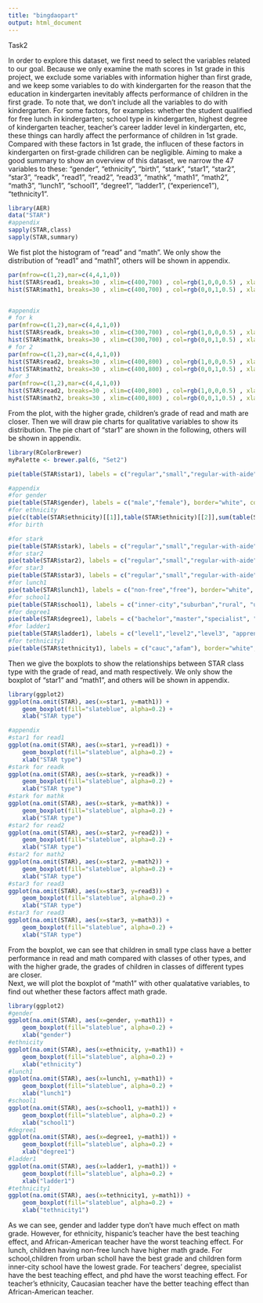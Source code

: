 ---
title: "bingdaopart"
output: html_document
---

Task2

In order to explore this dataset, we first need to select the variables related to our goal. Because we only examine the math scores in 1st grade in this project, we exclude some variables with information higher than first grade, and we keep some variables to do with kindergarten for the reason that the education in kindergarten inevitably affects performance of children in the first grade. To note that, we don't include all the variables to do with kindergarten. For some factors, for examples: whether the student qualified for free lunch in kindergarten; school type in kindergarten, highest degree of kindergarten teacher, teacher's career ladder level in kindergarten, etc, these things can hardly affect the performance of children in 1st grade. Compared with these factors in 1st grade, the influcen of these factors in kindergarten on first-grade chilidren can be negligible. Aiming to make a good summary to show an overview of this dataset, we narrow the 47 variables to these: "gender", "ethnicity", "birth", "stark", "star1", "star2", "star3", "readk", "read1", "read2", "read3", "mathk", "math1", "math2", "math3", "lunch1", "school1", "degree1", "ladder1", ("experience1"), "tethnicity1".  

```{r}
library(AER)
data("STAR")
#appendix
sapply(STAR,class)
sapply(STAR,summary)
```

We fist plot the histogram of "read" and "math". We only show the distribution of "read1" and "math1", others will be shown in appendix.
```{r}
par(mfrow=c(1,2),mar=c(4,4,1,0))
hist(STAR$read1, breaks=30 , xlim=c(400,700) , col=rgb(1,0,0,0.5) , xlab="grade of read1", main="")
hist(STAR$math1, breaks=30 , xlim=c(400,700) , col=rgb(0,0,1,0.5) , xlab="grade of math1", main="")


#appendix
# for k 
par(mfrow=c(1,2),mar=c(4,4,1,0))
hist(STAR$readk, breaks=30 , xlim=c(300,700) , col=rgb(1,0,0,0.5) , xlab="grade of readk", main="" )
hist(STAR$mathk, breaks=30 , xlim=c(300,700) , col=rgb(0,0,1,0.5) , xlab="grade of mathk", main="")
# for 2
par(mfrow=c(1,2),mar=c(4,4,1,0))
hist(STAR$read2, breaks=30 , xlim=c(400,800) , col=rgb(1,0,0,0.5) , xlab="grade of read2", main="" )
hist(STAR$math2, breaks=30 , xlim=c(400,800) , col=rgb(0,0,1,0.5) , xlab="grade of math2", main="")
#for 3
par(mfrow=c(1,2),mar=c(4,4,1,0))
hist(STAR$read2, breaks=30 , xlim=c(400,800) , col=rgb(1,0,0,0.5) , xlab="grade of read3", main="" )
hist(STAR$math2, breaks=30 , xlim=c(400,800) , col=rgb(0,0,1,0.5) , xlab="grade of math3", main="")
```


From the plot, with the higher grade, children's grade of read and math are closer. Then we will draw pie charts for qualitative variables to show its distribution. The pie chart of "star1" are shown in the following, others will be shown in appendix.
```{r}
library(RColorBrewer)
myPalette <- brewer.pal(6, "Set2") 

pie(table(STAR$star1), labels = c("regular","small","regular-with-aide"), border="white", col=myPalette )

#appendix
#for gender
pie(table(STAR$gender), labels = c("male","female"), border="white", col=myPalette )
#for ethnicity
pie(c(table(STAR$ethnicity)[[1]],table(STAR$ethnicity)[[2]],sum(table(STAR$ethnicity)[[3]]+table(STAR$ethnicity)[[4]]+table(STAR$ethnicity)[[5]]+table(STAR$ethnicity)[[6]])), labels = c("cauc", "afam", "other"), border="white", col=myPalette)
#for birth

#for stark
pie(table(STAR$stark), labels = c("regular","small","regular-with-aide"), border="white", col=myPalette )
#for star2
pie(table(STAR$star2), labels = c("regular","small","regular-with-aide"), border="white", col=myPalette )
#for star3
pie(table(STAR$star3), labels = c("regular","small","regular-with-aide"), border="white", col=myPalette )
#for lunch1
pie(table(STAR$lunch1), labels = c("non-free","free"), border="white", col=myPalette )
#for school1
pie(table(STAR$school1), labels = c("inner-city","suburban","rural", "urban"), border="white", col=myPalette )
#for degree1 
pie(table(STAR$degree1), labels = c("bachelor","master","specialist", "phd"), border="white", col=myPalette )
#for ladder1
pie(table(STAR$ladder1), labels = c("level1","level2","level3", "apprentice", "probation", "notladder"), border="white", col=myPalette )
#for tethnicity1
pie(table(STAR$tethnicity1), labels = c("cauc","afam"), border="white", col=myPalette )
```

Then we give the boxplots to show the relationships between STAR class type with the grade of read, and math respectively. We only show the boxplot of "star1" and "math1", and others will be shown in appendix.  

```{r}
library(ggplot2)
ggplot(na.omit(STAR), aes(x=star1, y=math1)) + 
    geom_boxplot(fill="slateblue", alpha=0.2) + 
    xlab("STAR type")

#appendix 
#star1 for read1
ggplot(na.omit(STAR), aes(x=star1, y=read1)) + 
    geom_boxplot(fill="slateblue", alpha=0.2) + 
    xlab("STAR type")
#stark for readk
ggplot(na.omit(STAR), aes(x=stark, y=readk)) + 
    geom_boxplot(fill="slateblue", alpha=0.2) + 
    xlab("STAR type")
#stark for mathk
ggplot(na.omit(STAR), aes(x=stark, y=mathk)) + 
    geom_boxplot(fill="slateblue", alpha=0.2) + 
    xlab("STAR type")
#star2 for read2
ggplot(na.omit(STAR), aes(x=star2, y=read2)) + 
    geom_boxplot(fill="slateblue", alpha=0.2) + 
    xlab("STAR type")
#star2 for math2
ggplot(na.omit(STAR), aes(x=star2, y=math2)) + 
    geom_boxplot(fill="slateblue", alpha=0.2) + 
    xlab("STAR type")
#star3 for read3
ggplot(na.omit(STAR), aes(x=star3, y=read3)) + 
    geom_boxplot(fill="slateblue", alpha=0.2) + 
    xlab("STAR type")
#star3 for read3
ggplot(na.omit(STAR), aes(x=star3, y=math3)) + 
    geom_boxplot(fill="slateblue", alpha=0.2) + 
    xlab("STAR type")
```

From the boxplot, we can see that children in small type class have a better performance in read and math compared with classes of other types, and with the higher grade, the grades of children in classes of different types are closer.  
Next, we will plot the boxplot of "math1" with other qualatative variables, to find out whether these factors affect math grade.

```{r}
library(ggplot2)
#gender
ggplot(na.omit(STAR), aes(x=gender, y=math1)) + 
    geom_boxplot(fill="slateblue", alpha=0.2) + 
    xlab("gender")
#ethnicity
ggplot(na.omit(STAR), aes(x=ethnicity, y=math1)) + 
    geom_boxplot(fill="slateblue", alpha=0.2) + 
    xlab("ethnicity")
#lunch1
ggplot(na.omit(STAR), aes(x=lunch1, y=math1)) + 
    geom_boxplot(fill="slateblue", alpha=0.2) + 
    xlab("lunch1")
#school1
ggplot(na.omit(STAR), aes(x=school1, y=math1)) + 
    geom_boxplot(fill="slateblue", alpha=0.2) + 
    xlab("school1")
#degree1
ggplot(na.omit(STAR), aes(x=degree1, y=math1)) + 
    geom_boxplot(fill="slateblue", alpha=0.2) + 
    xlab("degree1")
#ladder1
ggplot(na.omit(STAR), aes(x=ladder1, y=math1)) + 
    geom_boxplot(fill="slateblue", alpha=0.2) + 
    xlab("ladder1")
#tethnicity1
ggplot(na.omit(STAR), aes(x=tethnicity1, y=math1)) + 
    geom_boxplot(fill="slateblue", alpha=0.2) + 
    xlab("tethnicity1")
```

As we can see, gender and ladder type don't have much effect on math grade. However, for ethnicity, hispanic's teacher have the best teaching effect, and African-American teacher have the worst teaching effect. For lunch, children having non-free lunch have higher math grade. For school,children from urban scholl have the best grade and children form inner-city school have the lowest grade. For teachers' degree, specialist have the best teaching effect, and phd have the worst teaching effect. For teacher's ethnicity, Caucasian teacher have the better teaching effect than African-American teacher.